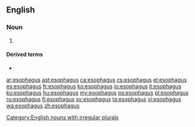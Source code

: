 ==English==

===Noun===
{{en-noun|esophagi}}

# {{lb|en|US}} {{alternative spelling of|oesophagus|lang=en}}

====Derived terms====
* {{l|en|Barrett's esophagus}}

[[Category:English nouns with irregular plurals]]

[[ar:esophagus]]
[[ast:esophagus]]
[[ca:esophagus]]
[[cs:esophagus]]
[[el:esophagus]]
[[es:esophagus]]
[[fr:esophagus]]
[[ko:esophagus]]
[[io:esophagus]]
[[it:esophagus]]
[[ku:esophagus]]
[[hu:esophagus]]
[[my:esophagus]]
[[ps:esophagus]]
[[pl:esophagus]]
[[ru:esophagus]]
[[fi:esophagus]]
[[sv:esophagus]]
[[ta:esophagus]]
[[vi:esophagus]]
[[wa:esophagus]]
[[zh:esophagus]]
